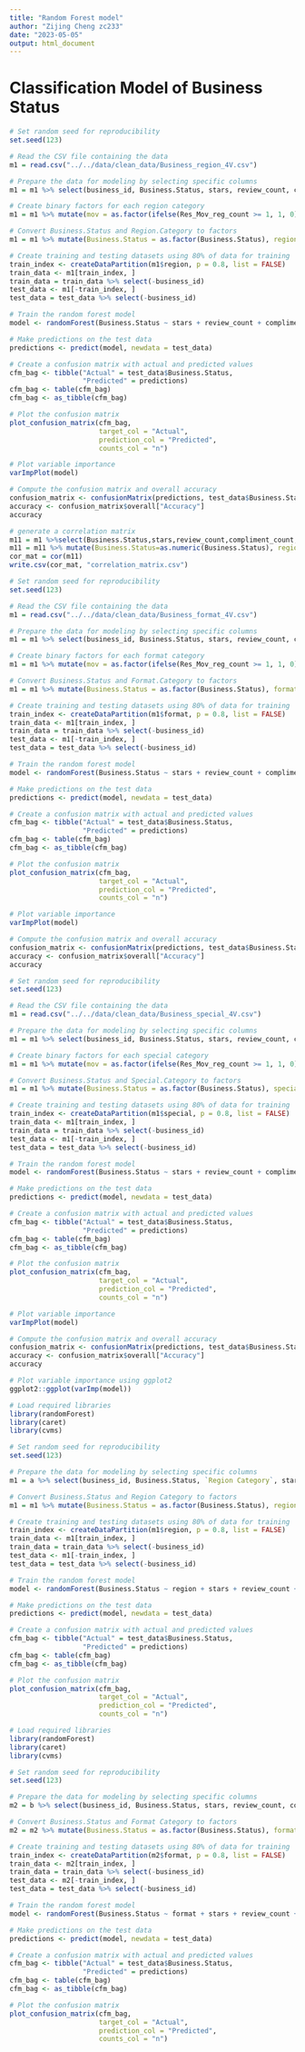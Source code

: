 ```yaml
---
title: "Random Forest model"
author: "Zijing Cheng zc233"
date: "2023-05-05"
output: html_document
---
```

# Classification Model of Business Status


```r
# Set random seed for reproducibility
set.seed(123)

# Read the CSV file containing the data
m1 = read.csv("../../data/clean_data/Business_region_4V.csv")

# Prepare the data for modeling by selecting specific columns
m1 = m1 %>% select(business_id, Business.Status, stars, review_count, compliment_count, Region.Category, Res_Mov_reg_count, Res_Beach_reg_count, Res_Museum_reg_count, Res_Shopping_reg_count)

# Create binary factors for each region category
m1 = m1 %>% mutate(mov = as.factor(ifelse(Res_Mov_reg_count >= 1, 1, 0)), beach = as.factor(ifelse(Res_Beach_reg_count >= 1, 1, 0)), museum = as.factor(ifelse(Res_Museum_reg_count >= 1, 1, 0)), shopping = as.factor(ifelse(Res_Shopping_reg_count >= 1, 1, 0)))

# Convert Business.Status and Region.Category to factors
m1 = m1 %>% mutate(Business.Status = as.factor(Business.Status), region = as.factor(Region.Category))

# Create training and testing datasets using 80% of data for training
train_index <- createDataPartition(m1$region, p = 0.8, list = FALSE)
train_data <- m1[train_index, ]
train_data = train_data %>% select(-business_id)
test_data <- m1[-train_index, ]
test_data = test_data %>% select(-business_id)

# Train the random forest model
model <- randomForest(Business.Status ~ stars + review_count + compliment_count + region + mov + beach + museum + shopping, data = train_data, ntree = 500, mtry = 3, importance = TRUE)

# Make predictions on the test data
predictions <- predict(model, newdata = test_data)

# Create a confusion matrix with actual and predicted values
cfm_bag <- tibble("Actual" = test_data$Business.Status,
                  "Predicted" = predictions)
cfm_bag <- table(cfm_bag)
cfm_bag <- as_tibble(cfm_bag)

# Plot the confusion matrix
plot_confusion_matrix(cfm_bag, 
                      target_col = "Actual", 
                      prediction_col = "Predicted",
                      counts_col = "n")

# Plot variable importance
varImpPlot(model)

# Compute the confusion matrix and overall accuracy
confusion_matrix <- confusionMatrix(predictions, test_data$Business.Status)
accuracy <- confusion_matrix$overall["Accuracy"]
accuracy

```

```r
# generate a correlation matrix
m11 = m1 %>%select(Business.Status,stars,review_count,compliment_count,region,mov,beach,museum,shopping)
m11 = m11 %>% mutate(Business.Status=as.numeric(Business.Status), region = as.numeric(region),mov =as.numeric(mov),beach = as.numeric(beach),museum=as.numeric(museum),shopping=as.numeric(shopping) )
cor_mat = cor(m11)
write.csv(cor_mat, "correlation_matrix.csv")
```


```r
# Set random seed for reproducibility
set.seed(123)

# Read the CSV file containing the data
m1 = read.csv("../../data/clean_data/Business_format_4V.csv")

# Prepare the data for modeling by selecting specific columns
m1 = m1 %>% select(business_id, Business.Status, stars, review_count, compliment_count, Format.Category, Res_Mov_reg_count, Res_Beach_reg_count, Res_Museum_reg_count, Res_Shopping_reg_count)

# Create binary factors for each format category
m1 = m1 %>% mutate(mov = as.factor(ifelse(Res_Mov_reg_count >= 1, 1, 0)), beach = as.factor(ifelse(Res_Beach_reg_count >= 1, 1, 0)), museum = as.factor(ifelse(Res_Museum_reg_count >= 1, 1, 0)), shopping = as.factor(ifelse(Res_Shopping_reg_count >= 1, 1, 0)))

# Convert Business.Status and Format.Category to factors
m1 = m1 %>% mutate(Business.Status = as.factor(Business.Status), format = as.factor(Format.Category))

# Create training and testing datasets using 80% of data for training
train_index <- createDataPartition(m1$format, p = 0.8, list = FALSE)
train_data <- m1[train_index, ]
train_data = train_data %>% select(-business_id)
test_data <- m1[-train_index, ]
test_data = test_data %>% select(-business_id)

# Train the random forest model
model <- randomForest(Business.Status ~ stars + review_count + compliment_count + format + mov + beach + museum + shopping, data = train_data, ntree = 500, mtry = 3, importance = TRUE)

# Make predictions on the test data
predictions <- predict(model, newdata = test_data)

# Create a confusion matrix with actual and predicted values
cfm_bag <- tibble("Actual" = test_data$Business.Status,
                  "Predicted" = predictions)
cfm_bag <- table(cfm_bag)
cfm_bag <- as_tibble(cfm_bag)

# Plot the confusion matrix
plot_confusion_matrix(cfm_bag, 
                      target_col = "Actual", 
                      prediction_col = "Predicted",
                      counts_col = "n")

# Plot variable importance
varImpPlot(model)

# Compute the confusion matrix and overall accuracy
confusion_matrix <- confusionMatrix(predictions, test_data$Business.Status)
accuracy <- confusion_matrix$overall["Accuracy"]
accuracy

```

```r
# Set random seed for reproducibility
set.seed(123)

# Read the CSV file containing the data
m1 = read.csv("../../data/clean_data/Business_special_4V.csv")

# Prepare the data for modeling by selecting specific columns
m1 = m1 %>% select(business_id, Business.Status, stars, review_count, compliment_count, Special.Category, Res_Mov_reg_count, Res_Beach_reg_count, Res_Museum_reg_count, Res_Shopping_reg_count)

# Create binary factors for each special category
m1 = m1 %>% mutate(mov = as.factor(ifelse(Res_Mov_reg_count >= 1, 1, 0)), beach = as.factor(ifelse(Res_Beach_reg_count >= 1, 1, 0)), museum = as.factor(ifelse(Res_Museum_reg_count >= 1, 1, 0)), shopping = as.factor(ifelse(Res_Shopping_reg_count >= 1, 1, 0)))

# Convert Business.Status and Special.Category to factors
m1 = m1 %>% mutate(Business.Status = as.factor(Business.Status), special = as.factor(Special.Category))

# Create training and testing datasets using 80% of data for training
train_index <- createDataPartition(m1$special, p = 0.8, list = FALSE)
train_data <- m1[train_index, ]
train_data = train_data %>% select(-business_id)
test_data <- m1[-train_index, ]
test_data = test_data %>% select(-business_id)

# Train the random forest model
model <- randomForest(Business.Status ~ stars + review_count + compliment_count + special + mov + beach + museum + shopping, data = train_data, ntree = 500, mtry = 3, importance = TRUE)

# Make predictions on the test data
predictions <- predict(model, newdata = test_data)

# Create a confusion matrix with actual and predicted values
cfm_bag <- tibble("Actual" = test_data$Business.Status,
                  "Predicted" = predictions)
cfm_bag <- table(cfm_bag)
cfm_bag <- as_tibble(cfm_bag)

# Plot the confusion matrix
plot_confusion_matrix(cfm_bag, 
                      target_col = "Actual", 
                      prediction_col = "Predicted",
                      counts_col = "n")

# Plot variable importance
varImpPlot(model)

# Compute the confusion matrix and overall accuracy
confusion_matrix <- confusionMatrix(predictions, test_data$Business.Status)
accuracy <- confusion_matrix$overall["Accuracy"]
accuracy

# Plot variable importance using ggplot2
ggplot2::ggplot(varImp(model))

```


```r
# Load required libraries
library(randomForest)
library(caret)
library(cvms)

# Set random seed for reproducibility
set.seed(123)

# Prepare the data for modeling by selecting specific columns
m1 = a %>% select(business_id, Business.Status, `Region Category`, stars, review_count, compliment_count, `Region Category`)

# Convert Business.Status and Region Category to factors
m1 = m1 %>% mutate(Business.Status = as.factor(Business.Status), region = as.factor(`Region Category`))

# Create training and testing datasets using 80% of data for training
train_index <- createDataPartition(m1$region, p = 0.8, list = FALSE)
train_data <- m1[train_index, ]
train_data = train_data %>% select(-business_id)
test_data <- m1[-train_index, ]
test_data = test_data %>% select(-business_id)

# Train the random forest model
model <- randomForest(Business.Status ~ region + stars + review_count + compliment_count, data = train_data, ntree = 500, mtry = 3, importance = TRUE)

# Make predictions on the test data
predictions <- predict(model, newdata = test_data)

# Create a confusion matrix with actual and predicted values
cfm_bag <- tibble("Actual" = test_data$Business.Status,
                  "Predicted" = predictions)
cfm_bag <- table(cfm_bag)
cfm_bag <- as_tibble(cfm_bag)

# Plot the confusion matrix
plot_confusion_matrix(cfm_bag, 
                      target_col = "Actual", 
                      prediction_col = "Predicted",
                      counts_col = "n")

```


```r
# Load required libraries
library(randomForest)
library(caret)
library(cvms)

# Set random seed for reproducibility
set.seed(123)

# Prepare the data for modeling by selecting specific columns
m2 = b %>% select(business_id, Business.Status, stars, review_count, compliment_count, `Format Category`)

# Convert Business.Status and Format Category to factors
m2 = m2 %>% mutate(Business.Status = as.factor(Business.Status), format = as.factor(`Format Category`))

# Create training and testing datasets using 80% of data for training
train_index <- createDataPartition(m2$format, p = 0.8, list = FALSE)
train_data <- m2[train_index, ]
train_data = train_data %>% select(-business_id)
test_data <- m2[-train_index, ]
test_data = test_data %>% select(-business_id)

# Train the random forest model
model <- randomForest(Business.Status ~ format + stars + review_count + compliment_count, data = train_data, ntree = 500, mtry = 3, importance = TRUE)

# Make predictions on the test data
predictions <- predict(model, newdata = test_data)

# Create a confusion matrix with actual and predicted values
cfm_bag <- tibble("Actual" = test_data$Business.Status,
                  "Predicted" = predictions)
cfm_bag <- table(cfm_bag)
cfm_bag <- as_tibble(cfm_bag)

# Plot the confusion matrix
plot_confusion_matrix(cfm_bag, 
                      target_col = "Actual", 
                      prediction_col = "Predicted",
                      counts_col = "n")

```


